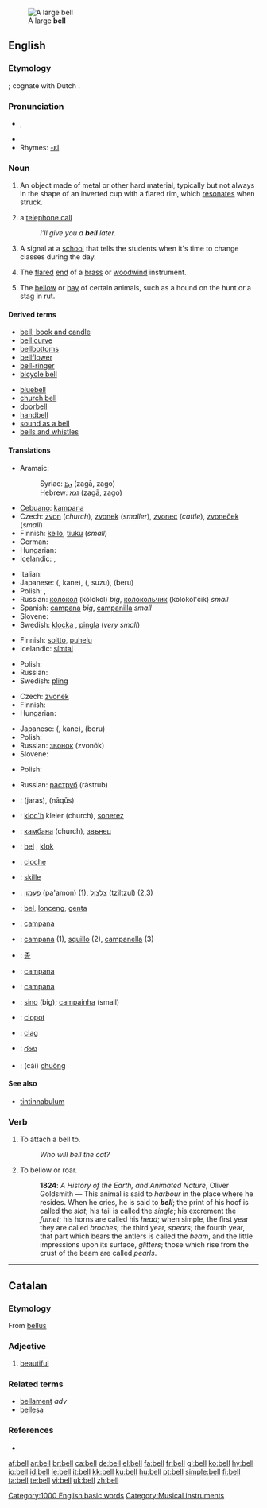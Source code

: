 {{see|Bell|bel}}
[[Image:Dzwon z Jasnej Góry.jpg|thumb|A large '''bell''']]
==English==

{{wikipedia}}

===Etymology===
{{OE.}} {{term|belle}}; cognate with Dutch {{term|bel}}.

===Pronunciation===
*{{IPA|/bɛl/}}, {{SAMPA|/bEl/}}
*{{audio|en-us-bell.ogg|Audio (US)}}
*Rhymes: [[Rhymes:English:-ɛl|-ɛl]]

===Noun===
{{en-noun}}

# An object made of metal or other hard material, typically but not always in the shape of an inverted cup with a flared rim, which [[resonate]]s when struck.
# {{context|mostly|UK|informal}} a [[telephone call]]
#: ''I’ll give you a '''bell''' later.''
# A signal at a [[school]] that tells the students when it's time to change classes during the day.
# {{music}} The [[flared]] [[end]] of a [[brass]] or [[woodwind]] instrument.
# The [[bellow]] or [[bay]] of certain animals, such as a hound on the hunt or a stag in rut.

====Derived terms====
{{rel-top|terms related to bell (noun)}}
*[[bell, book and candle]]
*[[bell curve]]
*[[bellbottoms]]
*[[bellflower]]
*[[bell-ringer]]
*[[bicycle bell]]
{{rel-mid}}
*[[bluebell]]
*[[church bell]]
*[[doorbell]]
*[[handbell]]
*[[sound as a bell]]
*[[bells and whistles‎]]
{{rel-bottom}}

====Translations====
{{trans-top|metallic resonating object}}
*Aramaic:
*: Syriac: [[ܙܓܐ]] (zagā, zago) {{m}}
*: Hebrew: [[זגא]] (zagā, zago) {{m}}
* [[Cebuano]]: [[kampana]]
* Czech: [[zvon]] {{m}} (''church''), [[zvonek]] {{m}} (''smaller''),  [[zvonec]] {{m}} (''cattle''), [[zvoneček]] {{m}} (''small'')
* Finnish: [[kello]], [[tiuku]] (''small'')
* German: {{t+|de|Glocke|f}}
* Hungarian: {{t+|hu|harang}}
* Icelandic: {{t+|is|bjalla|f}}, {{t+|is|klukka|f}}
{{trans-mid}}
* Italian: {{t+|it|campana|f}}
* Japanese: {{JAchar|[[鐘]]}} ({{JAchar|[[かね]]}}, kane), {{JAchar|[[鈴]]}} ({{JAchar|[[すず]]}}, suzu), {{JAchar|[[ベル]]}} (beru)
* Polish: {{t|pl|dzwon|m}}, {{t|pl|dzwonek|m}}
* Russian: [[колокол]] (kólokol) {{m}} ''big'', [[колокольчик]] (kolokól'čik) {{m}} ''small''
* Spanish: [[campana]] {{f}} ''big'', [[campanilla]] {{f}} ''small''
* Slovene: {{t-|sl|zvon|m}}
* Swedish: [[klocka]] {{c}}, [[pingla]] {{c}} (''very small'')
{{trans-bottom}}

{{trans-top|a telephone call}}
* Finnish: [[soitto]], [[puhelu]]
* Icelandic: [[símtal]] {{n}}
{{trans-mid}}
* Polish: {{t|pl|dzwonek|m}}
* Russian: {{t+|ru|звонок|m|tr=zvonók|sc=Cyrl}}
* Swedish: [[pling]] {{n}}
{{trans-bottom}}

{{trans-top|signal at a school}}
* Czech: [[zvonek]] {{m}}
* Finnish: {{t+|fi|kello}}
* Hungarian: {{t|hu|csengő}}
{{trans-mid}}
* Japanese: {{JAchar|[[鐘]]}} ({{JAchar|[[かね]]}}, kane), {{JAchar|[[ベル]]}} (beru)
* Polish: {{t|pl|dzwonek|m}}
* Russian: [[звонок]] (zvonók) {{m}}
* Slovene: {{t+|sl|zvonec|m}}
{{trans-bottom}}

{{trans-top|the flared end of a brass or woodwind instrument}}
* Polish: {{t|pl|czara|f}}
{{trans-mid}}
* Russian: [[раструб]] (rástrub) {{m}}
{{trans-bottom}}

{{checktrans-top}}
*{{ttbc|Arabic}}: {{ARchar|[[جرس]]}} (jaras), {{ARchar|[[ناقوس]]}} (nāqūs)
*{{ttbc|Breton}}: [[kloc'h]] {{m}} kleier {{p}} (church), [[sonerez]] {{f}}
*{{ttbc|Bulgarian}}: [[камбана]] {{f}} (church), [[звънец]] {{m}}
*{{ttbc|Dutch}}: [[bel]] {{m}}, [[klok]]
*{{ttbc|French}}: [[cloche]]
*{{ttbc|Frisian}}: [[skille]]
*{{ttbc|Hebrew}}: [[פעמון]] (pa'amon) {{m}} (1), [[צלצול]] (tziltzul) {{m}} (2,3)
*{{ttbc|Indonesian}}: [[bel]], [[lonceng]], [[genta]]
*{{ttbc|Interlingua}}: [[campana]]
{{checktrans-mid}}
*{{ttbc|Italian}}: [[campana]] {{f}} (1), [[squillo]] {{m}} (2), [[campanella]] {{f}} (3)
*{{ttbc|Korean}}: [[종]]
*{{ttbc|Latin}}: [[campana]] {{f}}
*{{ttbc|Occitan}}: [[campana]] {{f}}
*{{ttbc|Portuguese}}: [[sino]] {{m}} (big); [[campainha]] {{f}} (small)
*{{ttbc|Romanian}}: [[clopot]] {{n}}
*{{ttbc|Scottish Gaelic}}: [[clag]] {{m}}
*{{ttbc|Telugu}}: [[గంట]]
*{{ttbc|Vietnamese}}: (cái) [[chuông]]
{{checktrans-bottom}}

====See also====
*[[tintinnabulum]]

===Verb===
{{en-verb}}

# {{transitive}} To attach a bell to.
#: ''Who will bell the cat?''
# {{intransitive}} To bellow or roar.
#: '''1824''': ''A History of the Earth, and Animated Nature'', Oliver Goldsmith — This animal is said to ''harbour'' in the place where he resides. When he cries, he is said to '''''bell'''''; the print of his hoof is called the ''slot''; his tail is called the ''single''; his excrement the ''fumet''; his horns are called his ''head''; when simple, the first year they are called ''broches''; the third year, ''spears''; the fourth year, that part which bears the antlers is called the ''beam'', and the little impressions upon its surface, ''glitters''; those which rise from the crust of the beam are called ''pearls''.

[[Category:1000 English basic words]]

----

[[Category:Musical instruments]]

==Catalan==

===Etymology===
From {{L.|ca}} [[bellus]]

===Adjective===
{{ca-adj|f=bella|mpl=bells|fpl=belles}}

# [[beautiful]]

=== Related terms ===
*[[bellament]] ''adv''
*[[bellesa]] {{f}}

=== References ===
*{{R:IEC4}}

[[af:bell]]
[[ar:bell]]
[[br:bell]]
[[ca:bell]]
[[de:bell]]
[[el:bell]]
[[fa:bell]]
[[fr:bell]]
[[gl:bell]]
[[ko:bell]]
[[hy:bell]]
[[io:bell]]
[[id:bell]]
[[ie:bell]]
[[it:bell]]
[[kk:bell]]
[[ku:bell]]
[[hu:bell]]
[[pt:bell]]
[[simple:bell]]
[[fi:bell]]
[[ta:bell]]
[[te:bell]]
[[vi:bell]]
[[uk:bell]]
[[zh:bell]]